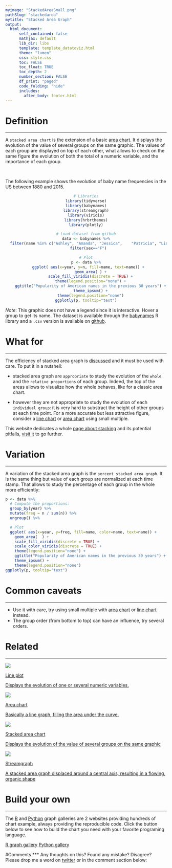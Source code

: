 ```yaml
---
myimage: "StackedAreaSmall.png"
pathSlug: "stackedarea"
mytitle: "Stacked Area Graph"
output:
  html_document:
      self_contained: false
      mathjax: default
      lib_dir: libs
      template: template_datatoviz.html
      theme: "lumen"
      css: style.css
      toc: FALSE
      toc_float: TRUE
      toc_depth: 2
      number_section: FALSE
      df_print: "paged"
      code_folding: "hide"
      includes:
        after_body: footer.html
---
```



<div class="mycontent">



# Definition {#definition}
***
A `stacked area chart` is the extension of a basic [area chart](https://www.data-to-viz.com/graph/area.html). It displays the evolution of the value of several groups on the same graphic. The values of each group are displayed on top of each other, what allows to check on the same figure the evolution of both the total of a numeric variable, and the importance of each group.

<br>

The following example shows the evolution of baby name frequencies in the US between 1880 and 2015.

<center>

```r
# Libraries
library(tidyverse)
library(babynames)
library(streamgraph)
library(viridis)
library(hrbrthemes)
library(plotly)

# Load dataset from github
data <- babynames %>%
  filter(name %in% c("Ashley", "Amanda", "Jessica",    "Patricia", "Linda", "Deborah",   "Dorothy", "Betty", "Helen")) %>%
  filter(sex=="F")

# Plot
p <- data %>%
  ggplot( aes(x=year, y=n, fill=name, text=name)) +
    geom_area( ) +
    scale_fill_viridis(discrete = TRUE) +
    theme(legend.position="none") +
    ggtitle("Popularity of American names in the previous 30 years") +
    theme_ipsum() +
    theme(legend.position="none")
ggplotly(p, tooltip="text")
```
</center>

*Note*: This graphic does not have a legend since it is interactive. Hover a group to get its name. The dataset is available through the [babynames](https://github.com/hadley/babynames) R library and a `.csv` version is available on [github](https://github.com/holtzy/data_to_viz/tree/master/Example_dataset).




# What for
***

The efficiency of stacked area graph is [discussed](https://www.data-to-viz.com/caveat/stacking.html) and it must be used with care. To put it in a nutshell:

- stacked area graph are `appropriate` to study the evolution of the `whole` and the `relative proportions` of each group. Indeed, the top of the areas allows to visualize how the whole behaves, like for a classic area chart.

- however they are not appropriate to study the evolution of each `individual group`: it is very hard to substract the height of other groups at each time point. For a more accurate but less attractive figure, consider a [line chart](https://www.data-to-viz.com/graph/line.html) or [area chart](https://www.data-to-viz.com/graph/area.html) using small multiple.

This website dedicates a whole [page about stacking](https://www.data-to-viz.com/caveat/stacking.html) and its potential pitfalls, [visit it](https://www.data-to-viz.com/caveat/stacking.html) to go further.



# Variation
***

A variation of the stacked area graph is the `percent stacked area graph`. It is the same thing but value of each group are normalized at each time stamp. That allows to study the percentage of each group in the whole more efficiently:

```r

p <- data %>%
  # Compute the proportions:
  group_by(year) %>%
  mutate(freq = n / sum(n)) %>%
  ungroup() %>%

  # Plot
  ggplot( aes(x=year, y=freq, fill=name, color=name, text=name)) +
    geom_area(  ) +
    scale_fill_viridis(discrete = TRUE) +
    scale_color_viridis(discrete = TRUE) +
    theme(legend.position="none") +
    ggtitle("Popularity of American names in the previous 30 years") +
    theme_ipsum() +
    theme(legend.position="none")
ggplotly(p, tooltip="text")
```




# Common caveats {#mistake}
***

- Use it with care, try using small multiple with [area chart](https://www.data-to-viz.com/graph/area.html) or [line chart](https://www.data-to-viz.com/graph/line.html) instead.
- The group order (from bottom to top) can have an influence, try several orders.

# Related {#related}
***

<div class="row">
  <div class="col-lg-3 col-md-6 col-sm-6">
  <a href="https://www.data-to-viz.com/graph/line.html" class="btn btn-primary mybtnrelated" style="margin-bottom:4px;white-space: normal !important;">
  <img  src="https://github.com/holtzy/data_to_viz/raw/master/img/section/LineSmall.png">
  <p class="mytitlerelated">Line plot</p>
  <p class="mytextrelated">Displays the evolution of one or several numeric variables.</p>
  </a>
  </div>
  <div class="col-lg-3 col-md-6 col-sm-6">
  <a href="https://www.data-to-viz.com/graph/area.html" class="btn btn-primary mybtnrelated" style="margin-bottom:4px;white-space: normal !important;">
  <img  src="https://github.com/holtzy/data_to_viz/raw/master/img/section/AreaSmall.png">
  <p class="mytitlerelated">Area chart</p>
  <p class="mytextrelated">Basically a line graph, filling the area under the curve.</p>
  </a>
  </div>
  <div class="col-lg-3 col-md-6 col-sm-6">
  <a href="https://www.data-to-viz.com/graph/stackedarea.html" class="btn btn-primary mybtnrelated" style="margin-bottom:4px;white-space: normal !important;">
  <img  src="https://github.com/holtzy/data_to_viz/raw/master/img/section/StackedAreaSmall.png">
  <p class="mytitlerelated">Stacked area chart</p>
  <p class="mytextrelated">Displays the evolution of the value of several groups on the same graphic</p>
  </a>
  </div>
  <div class="col-lg-3 col-md-6 col-sm-6">
  <a href="https://www.data-to-viz.com/graph/streamgraph.html" class="btn btn-primary mybtnrelated" style="margin-bottom:4px;white-space: normal !important;">
  <img  src="https://github.com/holtzy/data_to_viz/raw/master/img/section/StreamSmall.png">
  <p class="mytitlerelated">Streamgraph</p>
  <p class="mytextrelated">A stacked area graph displaced around a central axis, resulting in a flowing, organic shape</p>
  </a>
  </div>
</div>



# Build your own {#code}
***

The [R](https://www.r-graph-gallery.com) and [Python](https://www.python-graph-gallery.com) graph galleries are 2 websites providing hundreds of chart example, always providing the reproducible code. Click the button below to see how to build the chart you need with your favorite programing language.

<p>
<a href="https://www.r-graph-gallery.com/stacked-area-graph/" class="btn btn-primary">R graph gallery</a>
<a href="https://python-graph-gallery.com/stacked-area-plot/" class="btn btn-primary">Python gallery</a>
</p>



#Comments
***
Any thoughts on this? Found any mistake? Disagree? Please drop me a word on [twitter](https://twitter.com/R_Graph_Gallery) or in the comment section below:
<br>

</div>














